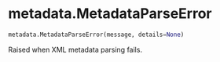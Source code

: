 # metadata.MetadataParseError { #soildb.metadata.MetadataParseError }

```python
metadata.MetadataParseError(message, details=None)
```

Raised when XML metadata parsing fails.
